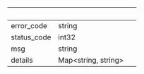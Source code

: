| &nbsp; | &nbsp; | &nbsp; |
|---|---|---|
| error_code | string |  |
| status_code | int32 |  |
| msg | string |  |
| details | Map&lt;string, string&gt; |  |